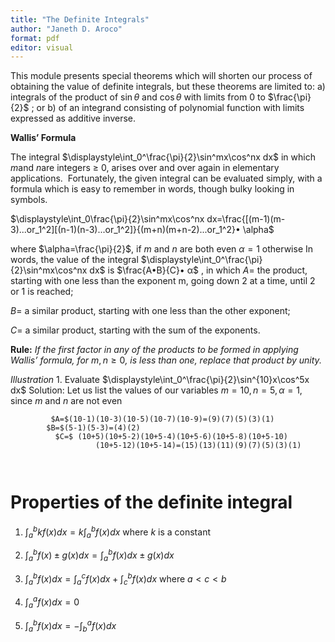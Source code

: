 ---
title: "The Definite Integrals"
author: "Janeth D. Aroco"
format: pdf
editor: visual
---

This module presents special theorems which will shorten our process of obtaining the value of definite integrals, but these theorems are limited to: a) integrals of the product of $\sin\theta$ and $\cos\theta$ with limits from $0$ to $\frac{\pi}{2}$ ; or b) of an integrand consisting of polynomial function with limits expressed as additive inverse.

**Wallis’ Formula**

The integral $\displaystyle\int_0^\frac{\pi}{2}\sin^mx\cos^nx dx$ in which $m$and $n$are integers $\ge$ 0, arises over and over again in elementary applications.  Fortunately, the given integral can be evaluated simply, with a formula which is easy to remember in words, though bulky looking in symbols.

$\displaystyle\int_0\frac{\pi}{2}\sin^mx\cos^nx dx=\frac{[(m-1)(m-3)...or_1^2][(n-1)(n-3)...or_1^2]}{(m+n)(m+n-2)...or_1^2}• \alpha$

where $\alpha=\frac{\pi}{2}$, if $m$ and $n$ are both even $\alpha=1$ otherwise In words, the value of the integral $\displaystyle\int_0^\frac{\pi}{2}\sin^mx\cos^nx dx$ is $\frac{A•B}{C}• α$ , in which $A =$ the product, starting with one less than the exponent m, going down 2 at a time, until 2 or 1 is reached;

$B =$ a similar product, starting with one less than the other exponent;

$C =$ a similar product, starting with the sum of the exponents.

**Rule:** *If the first factor in any of the products to be formed in applying Wallis’ formula, for* $m,n ≥0$*, is less than one, replace that product by unity.*

*Illustration* 1. Evaluate $\displaystyle\int_0^\frac{\pi}{2}\sin^{10}x\cos^5x dx$ Solution: Let us list the values of our variables $m = 10, n = 5 , α=1$, since $m$ and $n$ are not even

```         
         $A=$(10-1)(10-3)(10-5)(10-7)(10-9)=(9)(7)(5)(3)(1) 
        $B=$(5-1)(5-3)=(4)(2) 
          $C=$ (10+5)(10+5-2)(10+5-4)(10+5-6)(10+5-8)(10+5-10)
                   (10+5-12)(10+5-14)=(15)(13)(11)(9)(7)(5)(3)(1)
                   
                   
```

# Properties of the definite integral

1.  $\displaystyle\int_a^b kf(x)dx=k\displaystyle\int_a^b f(x)dx$ where $k$ is a constant

2.  $\displaystyle\int_a^b f(x)\pm g(x)dx=\displaystyle\int_a^b f(x)dx\pm g(x)dx$

3.  $\displaystyle\int_a^b f(x)dx=\displaystyle\int_a^c f(x)dx+\displaystyle\int_c^b f(x)dx$ where $a<c<b$

4.  $\displaystyle\int_a^a f(x)dx=0$

5.  $\displaystyle\int_a^b f(x)dx= -\displaystyle\int_b^a f(x)dx$
